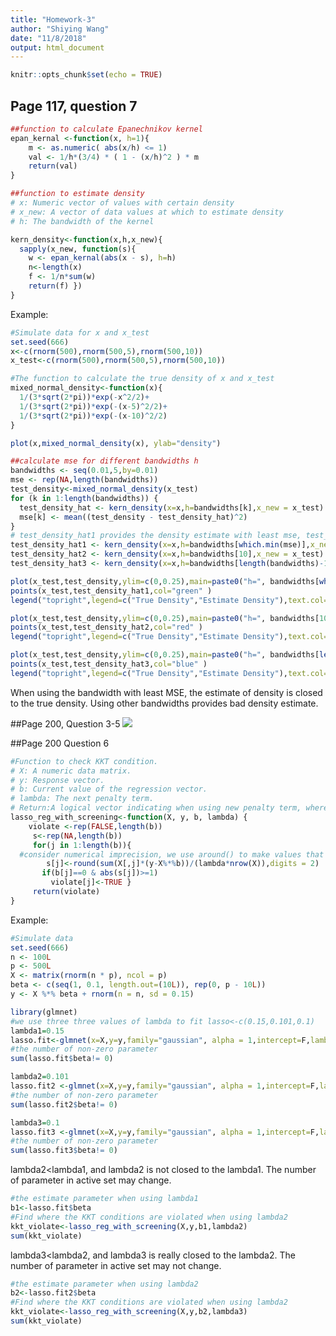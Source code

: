 ```yaml
---
title: "Homework-3"
author: "Shiying Wang"
date: "11/8/2018"
output: html_document
---
```


```r
knitr::opts_chunk$set(echo = TRUE)
```

## Page 117, question 7
```r
##function to calculate Epanechnikov kernel
epan_kernal <-function(x, h=1){
    m <- as.numeric( abs(x/h) <= 1)
    val <- 1/h*(3/4) * ( 1 - (x/h)^2 ) * m
    return(val)
}

##function to estimate density
# x: Numeric vector of values with certain density
# x_new: A vector of data values at which to estimate density
# h: The bandwidth of the kernel

kern_density<-function(x,h,x_new){
  sapply(x_new, function(s){
    w <- epan_kernal(abs(x - s), h=h)
    n<-length(x)
    f <- 1/n*sum(w) 
    return(f) })
}
```
Example:
```r
#Simulate data for x and x_test
set.seed(666)
x<-c(rnorm(500),rnorm(500,5),rnorm(500,10))
x_test<-c(rnorm(500),rnorm(500,5),rnorm(500,10))

#The function to calculate the true density of x and x_test 
mixed_normal_density<-function(x){
  1/(3*sqrt(2*pi))*exp(-x^2/2)+
  1/(3*sqrt(2*pi))*exp(-(x-5)^2/2)+
  1/(3*sqrt(2*pi))*exp(-(x-10)^2/2)
}

plot(x,mixed_normal_density(x), ylab="density")

##calculate mse for different bandwidths h
bandwidths <- seq(0.01,5,by=0.01)
mse <- rep(NA,length(bandwidths))
test_density<-mixed_normal_density(x_test)
for (k in 1:length(bandwidths)) {
  test_density_hat <- kern_density(x=x,h=bandwidths[k],x_new = x_test)
  mse[k] <- mean((test_density - test_density_hat)^2)
}
# test_density_hat1 provides the density estimate with least mse, test_density_hat2 and test_density_hat3 provides two examples of bad estimates
test_density_hat1 <- kern_density(x=x,h=bandwidths[which.min(mse)],x_new = x_test)
test_density_hat2 <- kern_density(x=x,h=bandwidths[10],x_new = x_test)
test_density_hat3 <- kern_density(x=x,h=bandwidths[length(bandwidths)-10],x_new = x_test)

plot(x_test,test_density,ylim=c(0,0.25),main=paste0("h=", bandwidths[which.min(mse)]))
points(x_test,test_density_hat1,col="green" )
legend("topright",legend=c("True Density","Estimate Density"),text.col=c("black","green"))

plot(x_test,test_density,ylim=c(0,0.25),main=paste0("h=", bandwidths[10]))
points(x_test,test_density_hat2,col="red" )
legend("topright",legend=c("True Density","Estimate Density"),text.col=c("black","red"))

plot(x_test,test_density,ylim=c(0,0.25),main=paste0("h=", bandwidths[length(bandwidths)-10]))
points(x_test,test_density_hat3,col="blue" )
legend("topright",legend=c("True Density","Estimate Density"),text.col=c("black","blue"))
```
  
When using the bandwidth with least MSE, the estimate of density is closed to the true density. Using other bandwidths provides bad density estimate.

##Page 200, Question 3-5
![](question3-5.jpeg)

##Page 200 Question 6
```r
#Function to check KKT condition.
# X: A numeric data matrix.
# y: Response vector.
# b: Current value of the regression vector.
# lambda: The next penalty term.
# Return:A logical vector indicating when using new penalty term, where the KKT conditions have been violated by the variables that are currently zero.
lasso_reg_with_screening<-function(X, y, b, lambda) {
    violate <-rep(FALSE,length(b))
     s<-rep(NA,length(b))
     for(j in 1:length(b)){
  #consider numerical imprecision, we use around() to make values that really closed to one equal to one.
        s[j]<-round(sum(X[,j]*(y-X%*%b))/(lambda*nrow(X)),digits = 2)
       if(b[j]==0 & abs(s[j])>=1)
         violate[j]<-TRUE }
     return(violate)
}
```
Example:
```r
#Simulate data
set.seed(666)
n <- 100L
p <- 500L
X <- matrix(rnorm(n * p), ncol = p)
beta <- c(seq(1, 0.1, length.out=(10L)), rep(0, p - 10L))
y <- X %*% beta + rnorm(n = n, sd = 0.15)

library(glmnet)
#we use three three values of lambda to fit lasso<-c(0.15,0.101,0.1)
lambda1=0.15
lasso.fit<-glmnet(x=X,y=y,family="gaussian", alpha = 1,intercept=F,lambda=lambda1)
#the number of non-zero parameter
sum(lasso.fit$beta!= 0)

lambda2=0.101
lasso.fit2 <-glmnet(x=X,y=y,family="gaussian", alpha = 1,intercept=F,lambda=lambda2)
#the number of non-zero parameter
sum(lasso.fit2$beta!= 0)

lambda3=0.1
lasso.fit3 <-glmnet(x=X,y=y,family="gaussian", alpha = 1,intercept=F,lambda=lambda3)
#the number of non-zero parameter
sum(lasso.fit3$beta!= 0)
```
lambda2<lambda1, and lambda2 is not closed to the lambda1. The number of parameter in active set may change.
```r
#the estimate parameter when using lambda1
b1<-lasso.fit$beta
#Find where the KKT conditions are violated when using lambda2
kkt_violate<-lasso_reg_with_screening(X,y,b1,lambda2)
sum(kkt_violate)
```
lambda3<lambda2, and lambda3 is really closed to the lambda2. The number of parameter in active set may not change.
```r
#the estimate parameter when using lambda2
b2<-lasso.fit2$beta
#Find where the KKT conditions are violated when using lambda2
kkt_violate<-lasso_reg_with_screening(X,y,b2,lambda3)
sum(kkt_violate)
```